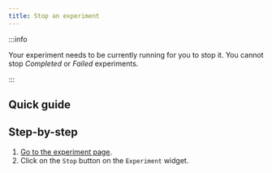 ```yaml
---
title: Stop an experiment
---
```


:::info

Your experiment needs to be currently running for you to stop it. You cannot stop *Completed* or *Failed* experiments.

:::

## Quick guide
<VideoPlayer src="https://storage.googleapis.com/cdn.csquare.run/docs/webm/stop-an-experiment.webm"/>

## Step-by-step
1. [Go to the experiment page](go-to-the-experiment-page).
2. Click on the `Stop` button on the `Experiment` widget.